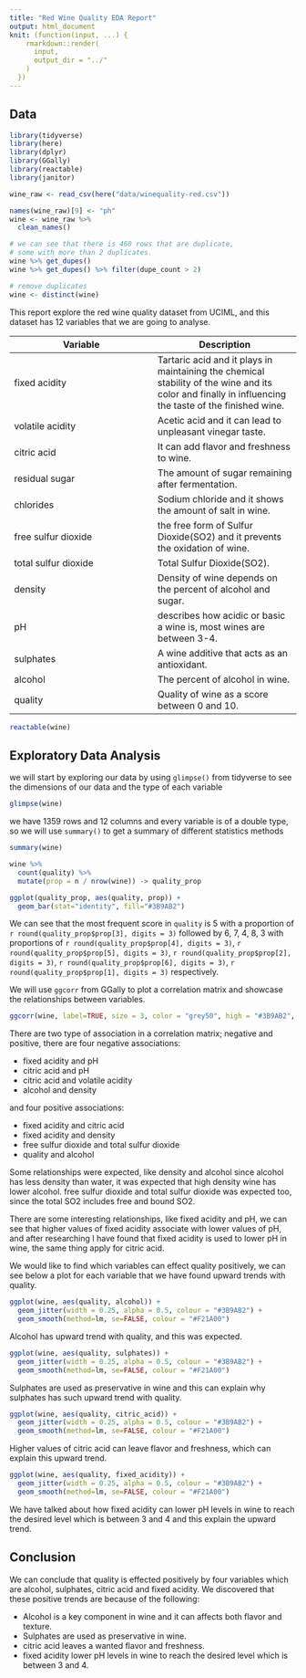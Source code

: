 ```yaml
---
title: "Red Wine Quality EDA Report"
output: html_document
knit: (function(input, ...) {
    rmarkdown::render(
      input,
      output_dir = "../"
    )
  })
---
```


## Data
```r
library(tidyverse)
library(here)
library(dplyr)
library(GGally)
library(reactable)
library(janitor)

wine_raw <- read_csv(here("data/winequality-red.csv"))

names(wine_raw)[9] <- "ph" 
wine <- wine_raw %>%
  clean_names() 

# we can see that there is 460 rows that are duplicate,
# some with more than 2 duplicates.
wine %>% get_dupes() 
wine %>% get_dupes() %>% filter(dupe_count > 2)

# remove duplicates
wine <- distinct(wine)
```

This report explore the red wine quality dataset from UCIML, and this dataset has 12 variables that we are going to analyse.

| Variable      | Description |
| ----------- | ----------- |
| fixed acidity      | Tartaric acid and it plays in maintaining the chemical stability of the wine and its color and finally in influencing the taste of the finished wine.       |
| volatile acidity   | Acetic acid and it can lead to unpleasant vinegar taste.       |
| citric acid   | It can add flavor and freshness to wine.        |
| residual sugar   | The amount of sugar remaining after fermentation.        |
| chlorides   | Sodium chloride and it shows the amount of salt in wine.        |
| free sulfur dioxide   | the free form of Sulfur Dioxide(SO2) and it prevents the oxidation of wine.         |
| total sulfur dioxide   | Total  Sulfur Dioxide(SO2).       |
| density   | Density of wine depends on the percent of alcohol and sugar.        |
| pH   | describes how acidic or basic a wine is, most wines are between 3-4.      |
| sulphates   | A wine additive that acts as an antioxidant.        |
| alcohol   | The percent of alcohol in wine.        |
| quality   | Quality of wine as a score between 0 and 10.        |

```r
reactable(wine)
```
## Exploratory Data Analysis

we will start by exploring our data by using ```glimpse()``` from tidyverse to see the dimensions of our data and the type of each variable
```r
glimpse(wine)
```
we have 1359 rows and 12 columns and every variable is of a double type, so we will use ```summary()``` to get a summary of different statistics methods
```r
summary(wine)
```

```r
wine %>% 
  count(quality) %>% 
  mutate(prop = n / nrow(wine)) -> quality_prop

ggplot(quality_prop, aes(quality, prop)) +
  geom_bar(stat="identity", fill="#3B9AB2") 

```

We can see that the most frequent score in ```quality``` is 5 with a proportion of `r round(quality_prop$prop[3], digits = 3)` followed by 6, 7, 4, 8, 3 with proportions of `r round(quality_prop$prop[4], digits = 3)`, `r round(quality_prop$prop[5], digits = 3)`, `r round(quality_prop$prop[2], digits = 3)`, `r round(quality_prop$prop[6], digits = 3)`, `r round(quality_prop$prop[1], digits = 3)` respectively.

We will use ```ggcorr``` from GGally to plot a correlation matrix and showcase the relationships between variables.
```r
ggcorr(wine, label=TRUE, size = 3, color = "grey50", high = "#3B9AB2", low = "#F21A00")
```

There are two type of association in a correlation matrix; negative and positive, there are four negative associations:

* fixed acidity and pH
* citric acid and pH
* citric acid and volatile acidity
* alcohol and density

and four positive associations:

* fixed acidity and citric acid
* fixed acidity and density
* free sulfur dioxide and total sulfur dioxide
* quality and alcohol

Some relationships were expected, like density and alcohol since alcohol has less density than water, it was expected that high density wine has lower alcohol. free sulfur dioxide and total sulfur dioxide was expected too, since the total SO2 includes free and bound SO2.

There are some interesting relationships, like fixed acidity and pH, we can see that higher values of fixed acidity associate with lower values of pH, and after researching I have found that fixed acidity is used to lower pH in wine, the same thing apply for citric acid.

We would like to find which variables can effect quality positively, we can see below a plot for each variable that we have found upward trends with quality.

```r
ggplot(wine, aes(quality, alcohol)) +
  geom_jitter(width = 0.25, alpha = 0.5, colour = "#3B9AB2") +
  geom_smooth(method=lm, se=FALSE, colour = "#F21A00")
```

Alcohol has upward trend with quality, and this was expected.

```r
ggplot(wine, aes(quality, sulphates)) +
  geom_jitter(width = 0.25, alpha = 0.5, colour = "#3B9AB2") +
  geom_smooth(method=lm, se=FALSE, colour = "#F21A00")
```

Sulphates are used as preservative in wine and this can explain why sulphates has such upward trend with quality.

```r
ggplot(wine, aes(quality, citric_acid)) +
  geom_jitter(width = 0.25, alpha = 0.5, colour = "#3B9AB2") +
  geom_smooth(method=lm, se=FALSE, colour = "#F21A00")
```

Higher values of citric acid can leave flavor and freshness, which can explain this upward trend.

```r
ggplot(wine, aes(quality, fixed_acidity)) +
  geom_jitter(width = 0.25, alpha = 0.5, colour = "#3B9AB2") +
  geom_smooth(method=lm, se=FALSE, colour = "#F21A00")
```

We have talked about how fixed acidity can lower pH levels in wine to reach the desired level which is between 3 and 4 and this explain the upward trend.

## Conclusion
We can conclude that quality is effected positively by four variables which are alcohol, sulphates, citric acid and fixed acidity. We discovered that these positive trends are because of the following:

* Alcohol is a key component in wine and it can affects both flavor and texture. 
* Sulphates are used as preservative in wine.
* citric acid leaves a wanted flavor and freshness.
* fixed acidity lower pH levels in wine to reach the desired level which is between 3 and 4.


